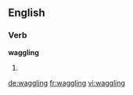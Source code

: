 
==English==

===Verb===
'''waggling'''

# {{present participle of|waggle}}

[[de:waggling]]
[[fr:waggling]]
[[vi:waggling]]